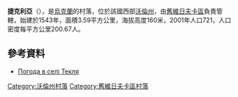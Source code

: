 {{coord|51|32|7|N|24|28|35|E|scale:30000|display=title}}

'''捷克利亞'''（{{lang-uk|Текля}}），是[[烏克蘭|烏克蘭]]的村落，位於該國西部[[沃倫州|沃倫州]]，由[[舊維日夫卡區|舊維日夫卡區]]負責管轄，始建於1543年，面積3.59平方公里，海拔高度160米，2001年人口721，人口密度每平方公里200.67人。

==參考資料==
* [http://weather.in.ua/ua/volynskaja/25913 Погода в селі Текля] {{Wayback|url=http://weather.in.ua/ua/volynskaja/25913 |date=20111219092337 }}

[[Category:沃倫州村落|Category:沃倫州村落]]
[[Category:舊維日夫卡區村落|Category:舊維日夫卡區村落]]


{{Volyn-geo-stub}}